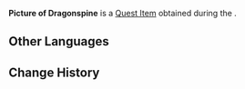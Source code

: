 {{Item Infobox
|id           = 100815
|image        = Item Picture.png
|type         = Quest Items
|group        = Event Items
|description  = A picture taken for Iris. It depicts the snowy scenery of Dragonspine
|event        = Invitation of Windblume
|source1      = Obtained during [[Adventurers in Windblume]]
}}
'''Picture of Dragonspine''' is a [[Quest Item]] obtained during the {{Quest|Adventurers in Windblume}}.

==Other Languages==
{{Other Languages
|default_hidden = 1
|en      = Picture of Dragonspine
|zhs     = 雪山风景画片
|zhs_rm  = Xuěshān Fēngjǐng Huàpiàn
|zht     = 雪山風景畫片
|zht_rm  = Xuěshān Fēngjǐng Huàpiàn
|ja      = 雪山の風景画
|ja_rm   = Yukiyama no Fuukeiga
|ko      = 설산 풍경 사진
|es      = Imagen de Espinadragón
|fr      = Photo des Monts Dosdragon
|ru      = Пейзаж Драконьего хребта
|th      = ภาพวิว Dragonspine
|th_rm   = 
|vi      = Ảnh chụp phong cảnh Tuyết Sơn
|de      = Landschaftsbild vom Drachengrat
|id      = Gambar Dragonspine
|pt      = Foto da Espinha do Dragão
|tr      = Ejdersırtı Fotoğrafı
|it      = Foto del Picco del Drago
}}

==Change History==
{{Change History|1.4}}